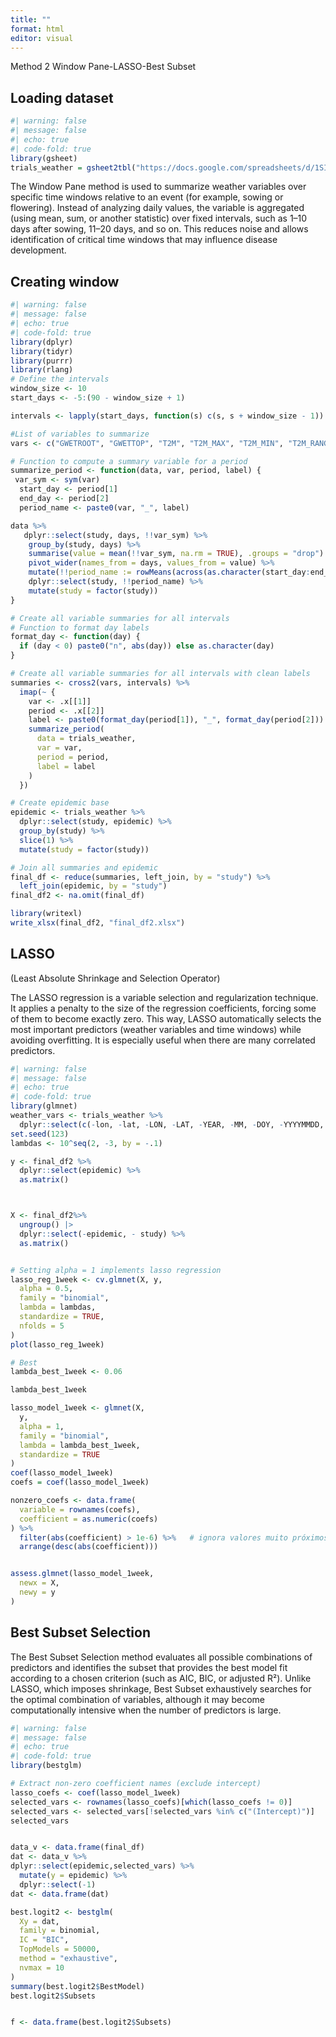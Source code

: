 ```yaml
---
title: ""
format: html
editor: visual
---
```


Method 2 Window Pane-LASSO-Best Subset

## Loading dataset

```r
#| warning: false
#| message: false
#| echo: true
#| code-fold: true 
library(gsheet)
trials_weather = gsheet2tbl("https://docs.google.com/spreadsheets/d/1SIb-z-c2R4DiNAV8AcFAn7UPjlQe5t5bPxxl1tMdQwA/edit?usp=sharing")
```

The Window Pane method is used to summarize weather variables over specific time windows relative to an event (for example, sowing or flowering). Instead of analyzing daily values, the variable is aggregated (using mean, sum, or another statistic) over fixed intervals, such as 1–10 days after sowing, 11–20 days, and so on. This reduces noise and allows identification of critical time windows that may influence disease development.

## Creating window

```r
#| warning: false
#| message: false
#| echo: true
#| code-fold: true 
library(dplyr)
library(tidyr)
library(purrr)
library(rlang)
# Define the intervals
window_size <- 10
start_days <- -5:(90 - window_size + 1)

intervals <- lapply(start_days, function(s) c(s, s + window_size - 1))

#List of variables to summarize
vars <- c("GWETROOT", "GWETTOP", "T2M", "T2M_MAX", "T2M_MIN", "T2M_RANGE", "RH2M", "PRECTOTCORR","T2MDEW", "WS2M",'PS',"ALLSKY_SFC_SW_DWN", "CLRSKY_SFC_SW_DWN", "e_s","e_a","VPD", "TDD","T2M_night","LWD_hours","CLOUDCOVER")

# Function to compute a summary variable for a period
summarize_period <- function(data, var, period, label) {
 var_sym <- sym(var)
  start_day <- period[1]
  end_day <- period[2]
  period_name <- paste0(var, "_", label)

data %>%
   dplyr::select(study, days, !!var_sym) %>%
    group_by(study, days) %>%
    summarise(value = mean(!!var_sym, na.rm = TRUE), .groups = "drop") %>%
    pivot_wider(names_from = days, values_from = value) %>%
    mutate(!!period_name := rowMeans(across(as.character(start_day:end_day)), na.rm = TRUE)) %>%
    dplyr::select(study, !!period_name) %>%
    mutate(study = factor(study))
}

# Create all variable summaries for all intervals
# Function to format day labels
format_day <- function(day) {
  if (day < 0) paste0("n", abs(day)) else as.character(day)
}

# Create all variable summaries for all intervals with clean labels
summaries <- cross2(vars, intervals) %>%
  imap(~ {
    var <- .x[[1]]
    period <- .x[[2]]
    label <- paste0(format_day(period[1]), "_", format_day(period[2]))
    summarize_period(
      data = trials_weather,
      var = var,
      period = period,
      label = label
    )
  })

# Create epidemic base
epidemic <- trials_weather %>%
  dplyr::select(study, epidemic) %>%
  group_by(study) %>%
  slice(1) %>%
  mutate(study = factor(study))

# Join all summaries and epidemic
final_df <- reduce(summaries, left_join, by = "study") %>%
  left_join(epidemic, by = "study")
final_df2 <- na.omit(final_df)

library(writexl)
write_xlsx(final_df2, "final_df2.xlsx")

```

## LASSO

(Least Absolute Shrinkage and Selection Operator)

The LASSO regression is a variable selection and regularization technique. It applies a penalty to the size of the regression coefficients, forcing some of them to become exactly zero. This way, LASSO automatically selects the most important predictors (weather variables and time windows) while avoiding overfitting. It is especially useful when there are many correlated predictors.

```r
#| warning: false
#| message: false
#| echo: true
#| code-fold: true 
library(glmnet)
weather_vars <- trials_weather %>% 
  dplyr::select(c(-lon, -lat, -LON, -LAT, -YEAR, -MM, -DOY, -YYYYMMDD, -days, -inc, -source, -sowing, -municipality, -DD))
set.seed(123)
lambdas <- 10^seq(2, -3, by = -.1)

y <- final_df2 %>%
  dplyr::select(epidemic) %>%
  as.matrix()



X <- final_df2%>%
  ungroup() |> 
  dplyr::select(-epidemic, - study) %>%
  as.matrix()


# Setting alpha = 1 implements lasso regression
lasso_reg_1week <- cv.glmnet(X, y,
  alpha = 0.5,
  family = "binomial",
  lambda = lambdas,
  standardize = TRUE,
  nfolds = 5
)
plot(lasso_reg_1week)

# Best
lambda_best_1week <- 0.06

lambda_best_1week

lasso_model_1week <- glmnet(X,
  y,
  alpha = 1,
  family = "binomial",
  lambda = lambda_best_1week,
  standardize = TRUE
)
coef(lasso_model_1week)
coefs = coef(lasso_model_1week)

nonzero_coefs <- data.frame(
  variable = rownames(coefs),
  coefficient = as.numeric(coefs)
) %>%
  filter(abs(coefficient) > 1e-6) %>%   # ignora valores muito próximos de zero
  arrange(desc(abs(coefficient)))


assess.glmnet(lasso_model_1week,
  newx = X,
  newy = y
)


```

## Best Subset Selection

The Best Subset Selection method evaluates all possible combinations of predictors and identifies the subset that provides the best model fit according to a chosen criterion (such as AIC, BIC, or adjusted R²). Unlike LASSO, which imposes shrinkage, Best Subset exhaustively searches for the optimal combination of variables, although it may become computationally intensive when the number of predictors is large.

```r
#| warning: false
#| message: false
#| echo: true
#| code-fold: true 
library(bestglm)

# Extract non-zero coefficient names (exclude intercept)
lasso_coefs <- coef(lasso_model_1week)
selected_vars <- rownames(lasso_coefs)[which(lasso_coefs != 0)]
selected_vars <- selected_vars[!selected_vars %in% c("(Intercept)")]
selected_vars


data_v <- data.frame(final_df)
dat <- data_v %>%
dplyr::select(epidemic,selected_vars) %>%
  mutate(y = epidemic) %>%
  dplyr::select(-1)
dat <- data.frame(dat)

best.logit2 <- bestglm(
  Xy = dat,
  family = binomial,
  IC = "BIC",
  TopModels = 50000,
  method = "exhaustive",
  nvmax = 10
)
summary(best.logit2$BestModel)
best.logit2$Subsets


f <- data.frame(best.logit2$Subsets)



```
